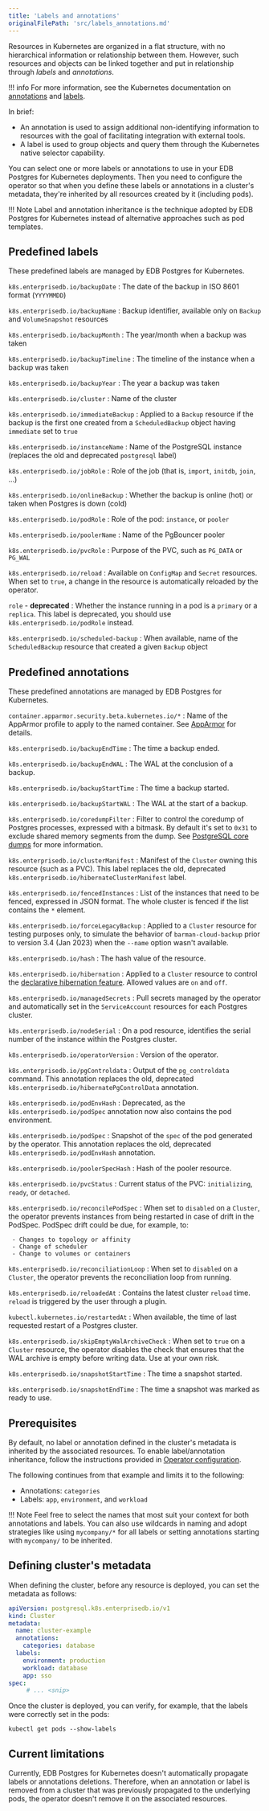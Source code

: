 ```yaml
---
title: 'Labels and annotations'
originalFilePath: 'src/labels_annotations.md'
---
```


Resources in Kubernetes are organized in a flat structure, with no hierarchical
information or relationship between them. However, such resources and objects
can be linked together and put in relationship through *labels* and
*annotations*.

!!! info
    For more information, see the Kubernetes documentation on
    [annotations](https://kubernetes.io/docs/concepts/overview/working-with-objects/annotations/) and
    [labels](https://kubernetes.io/docs/concepts/overview/working-with-objects/labels/).

In brief:

-   An annotation is used to assign additional non-identifying information to
    resources with the goal of facilitating integration with external tools.
-   A label is used to group objects and query them through the Kubernetes native
    selector capability.

You can select one or more labels or annotations to use
in your EDB Postgres for Kubernetes deployments. Then you need to configure the operator
so that when you define these labels or annotations in a cluster's metadata,
they're inherited by all resources created by it (including pods).

!!! Note
    Label and annotation inheritance is the technique adopted by EDB Postgres for Kubernetes
    instead of alternative approaches such as pod templates.

## Predefined labels

These predefined labels are managed by EDB Postgres for Kubernetes.

`k8s.enterprisedb.io/backupDate`
: The date of the backup in ISO 8601 format (`YYYYMMDD`)

`k8s.enterprisedb.io/backupName`
: Backup identifier, available only on `Backup` and `VolumeSnapshot`
  resources

`k8s.enterprisedb.io/backupMonth`
: The year/month when a backup was taken

`k8s.enterprisedb.io/backupTimeline`
: The timeline of the instance when a backup was taken

`k8s.enterprisedb.io/backupYear`
: The year a backup was taken

`k8s.enterprisedb.io/cluster`
: Name of the cluster

`k8s.enterprisedb.io/immediateBackup`
: Applied to a `Backup` resource if the backup is the first one created from
  a `ScheduledBackup` object having `immediate` set to `true`

`k8s.enterprisedb.io/instanceName`
: Name of the PostgreSQL instance (replaces the old and
  deprecated `postgresql` label)

`k8s.enterprisedb.io/jobRole`
: Role of the job (that is, `import`, `initdb`, `join`, ...)

`k8s.enterprisedb.io/onlineBackup`
: Whether the backup is online (hot) or taken when Postgres is down (cold)

`k8s.enterprisedb.io/podRole`
: Role of the pod: `instance`, or `pooler`

`k8s.enterprisedb.io/poolerName`
: Name of the PgBouncer pooler

`k8s.enterprisedb.io/pvcRole`
: Purpose of the PVC, such as `PG_DATA` or `PG_WAL`

`k8s.enterprisedb.io/reload`
: Available on `ConfigMap` and `Secret` resources. When set to `true`,
  a change in the resource is automatically reloaded by the operator.

`role` - **deprecated**
:  Whether the instance running in a pod is a `primary` or a `replica`.
   This label is deprecated, you should use `k8s.enterprisedb.io/podRole` instead.

`k8s.enterprisedb.io/scheduled-backup`
:  When available, name of the `ScheduledBackup` resource that created a given
   `Backup` object

## Predefined annotations

These predefined annotations are managed by EDB Postgres for Kubernetes.

`container.apparmor.security.beta.kubernetes.io/*`
:   Name of the AppArmor profile to apply to the named container.
    See [AppArmor](security.md#restricting-pod-access-using-apparmor)
    for details.

`k8s.enterprisedb.io/backupEndTime`
: The time a backup ended.

`k8s.enterprisedb.io/backupEndWAL`
: The WAL at the conclusion of a backup.

`k8s.enterprisedb.io/backupStartTime`
: The time a backup started.

`k8s.enterprisedb.io/backupStartWAL`
: The WAL at the start of a backup.

`k8s.enterprisedb.io/coredumpFilter`
:   Filter to control the coredump of Postgres processes, expressed with a
    bitmask. By default it's set to `0x31` to exclude shared memory
    segments from the dump. See [PostgreSQL core dumps](troubleshooting.md#postgresql-core-dumps)
    for more information.

`k8s.enterprisedb.io/clusterManifest`
:   Manifest of the `Cluster` owning this resource (such as a PVC). This label
    replaces the old, deprecated `k8s.enterprisedb.io/hibernateClusterManifest` label.

`k8s.enterprisedb.io/fencedInstances`
:   List of the instances that need to be fenced, expressed in JSON format.
    The whole cluster is fenced if the list contains the `*` element.

`k8s.enterprisedb.io/forceLegacyBackup`
:   Applied to a `Cluster` resource for testing purposes only, to
    simulate the behavior of `barman-cloud-backup` prior to version 3.4 (Jan 2023)
    when the `--name` option wasn't available.

`k8s.enterprisedb.io/hash`
:   The hash value of the resource.

`k8s.enterprisedb.io/hibernation`
:   Applied to a `Cluster` resource to control the [declarative hibernation feature](declarative_hibernation.md).
    Allowed values are `on` and `off`.

`k8s.enterprisedb.io/managedSecrets`
:   Pull secrets managed by the operator and automatically set in the
    `ServiceAccount` resources for each Postgres cluster.

`k8s.enterprisedb.io/nodeSerial`
:   On a pod resource, identifies the serial number of the instance within the
    Postgres cluster.

`k8s.enterprisedb.io/operatorVersion`
:   Version of the operator.

`k8s.enterprisedb.io/pgControldata`
:   Output of the `pg_controldata` command. This annotation replaces the old,
    deprecated `k8s.enterprisedb.io/hibernatePgControlData` annotation.

`k8s.enterprisedb.io/podEnvHash`
:   Deprecated, as the `k8s.enterprisedb.io/podSpec` annotation now also contains the pod environment.

`k8s.enterprisedb.io/podSpec`
:   Snapshot of the `spec` of the pod generated by the operator. This annotation replaces
    the old, deprecated `k8s.enterprisedb.io/podEnvHash` annotation.

`k8s.enterprisedb.io/poolerSpecHash`
:   Hash of the pooler resource.

`k8s.enterprisedb.io/pvcStatus`
:   Current status of the PVC: `initializing`, `ready`, or `detached`.

`k8s.enterprisedb.io/reconcilePodSpec`
:   When set to `disabled` on a `Cluster`, the operator prevents instances
   from being restarted in case of drift in the PodSpec.
   PodSpec drift could be due, for example, to:

```
 - Changes to topology or affinity
 - Change of scheduler
 - Change to volumes or containers
```

`k8s.enterprisedb.io/reconciliationLoop`
:   When set to `disabled` on a `Cluster`, the operator prevents the
    reconciliation loop from running.

`k8s.enterprisedb.io/reloadedAt`
:   Contains the latest cluster `reload` time. `reload` is triggered by the user through a plugin.

`kubectl.kubernetes.io/restartedAt`
:  When available, the time of last requested restart of a Postgres cluster.

`k8s.enterprisedb.io/skipEmptyWalArchiveCheck`
:   When set to `true` on a `Cluster` resource, the operator disables the check
    that ensures that the WAL archive is empty before writing data. Use at your own
    risk.

`k8s.enterprisedb.io/snapshotStartTime`
:   The time a snapshot started.

`k8s.enterprisedb.io/snapshotEndTime`
: The time a snapshot was marked as ready to use.

## Prerequisites

By default, no label or annotation defined in the cluster's metadata is
inherited by the associated resources.
To enable label/annotation inheritance, follow the
instructions provided in [Operator configuration](operator_conf.md).

The following continues from that example and limits it to the following:

-   Annotations: `categories`
-   Labels: `app`, `environment`, and `workload`

!!! Note
    Feel free to select the names that most suit your context for both
    annotations and labels. You can also use wildcards
    in naming and adopt strategies like using `mycompany/*` for all labels
    or setting annotations starting with `mycompany/` to be inherited.

## Defining cluster's metadata

When defining the cluster, before any resource is deployed, you can
set the metadata as follows:

```yaml
apiVersion: postgresql.k8s.enterprisedb.io/v1
kind: Cluster
metadata:
  name: cluster-example
  annotations:
    categories: database
  labels:
    environment: production
    workload: database
    app: sso
spec:
     # ... <snip>
```

Once the cluster is deployed, you can verify, for example, that the labels
were correctly set in the pods:

```shell
kubectl get pods --show-labels
```

## Current limitations

Currently, EDB Postgres for Kubernetes doesn't automatically propagate labels or
annotations deletions. Therefore, when an annotation or label is removed from
a cluster that was previously propagated to the underlying pods, the operator
doesn't remove it on the associated resources.
